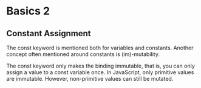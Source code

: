 
# Basics 2 

<Levels/>

## Constant Assignment
The const keyword is mentioned both for variables and constants. Another concept often mentioned around constants is (im)-mutability.

The const keyword only makes the binding immutable, that is, you can only assign a value to a const variable once. In JavaScript, only primitive values are immutable. However, non-primitive values can still be mutated.
